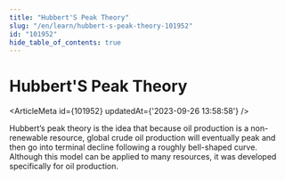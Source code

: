 ```yaml
---
title: "Hubbert'S Peak Theory"
slug: "/en/learn/hubbert-s-peak-theory-101952"
id: "101952"
hide_table_of_contents: true
---
```



# Hubbert'S Peak Theory

<ArticleMeta id={101952} updatedAt={'2023-09-26 13:58:58'} />
<div className='border-solid border-b border-t-0 my-4 border-[var(--ifm-color-gray-300)]' />

Hubbert’s peak theory is the idea that because oil production is a non-renewable resource, global crude oil production will eventually peak and then go into terminal decline following a roughly bell-shaped curve. Although this model can be applied to many resources, it was developed specifically for oil production.
